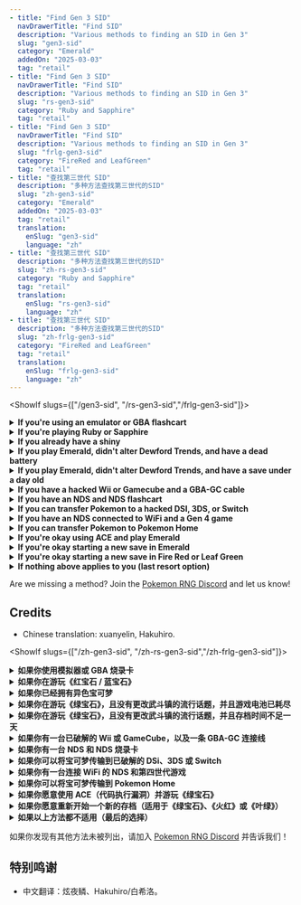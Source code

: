 ```yaml
---
- title: "Find Gen 3 SID"
  navDrawerTitle: "Find SID"
  description: "Various methods to finding an SID in Gen 3"
  slug: "gen3-sid"
  category: "Emerald"
  addedOn: "2025-03-03"
  tag: "retail"
- title: "Find Gen 3 SID"
  navDrawerTitle: "Find SID"
  description: "Various methods to finding an SID in Gen 3"
  slug: "rs-gen3-sid"
  category: "Ruby and Sapphire"
  tag: "retail"
- title: "Find Gen 3 SID"
  navDrawerTitle: "Find SID"
  description: "Various methods to finding an SID in Gen 3"
  slug: "frlg-gen3-sid"
  category: "FireRed and LeafGreen"
  tag: "retail"
- title: "查找第三世代 SID"
  description: "多种方法查找第三世代的SID"
  slug: "zh-gen3-sid"
  category: "Emerald"
  addedOn: "2025-03-03"
  tag: "retail"
  translation:
    enSlug: "gen3-sid"
    language: "zh"
- title: "查找第三世代 SID"
  description: "多种方法查找第三世代的SID"
  slug: "zh-rs-gen3-sid"
  category: "Ruby and Sapphire"
  tag: "retail"
  translation:
    enSlug: "rs-gen3-sid"
    language: "zh"
- title: "查找第三世代 SID"
  description: "多种方法查找第三世代的SID"
  slug: "zh-frlg-gen3-sid"
  category: "FireRed and LeafGreen"
  tag: "retail"
  translation:
    enSlug: "frlg-gen3-sid"
    language: "zh"
---
```


<ShowIf slugs={["/gen3-sid", "/rs-gen3-sid","/frlg-gen3-sid"]}>

<details>
  <summary><b>If you're using an emulator or GBA flashcart</b></summary>

1. Load your save in [PKHex](https://github.com/kwsch/PKHeX/releases/latest) or [pkmds.app](https://pkmds.app/) and view the SID.

</details>

<details>
  <summary><b>If you're playing Ruby or Sapphire</b></summary>
<br />
### PokeFinder

1. Open [PokeFinder](https://github.com/Admiral-Fish/PokeFinder/releases) and click the "IDs" button in the "Gen 3" tab.
2. Select the "RS" tab in the new window that appears.
3. Check "Dead Battery" if you have a dead battery (likely), otherwise fill in the time and date you started the save.
4. Enter your TID in PokeFinder's filters.
5. Click "Generate" to get a list of possible SIDs.
6. If you have multiple possible SIDs, save your game before choosing your starter.
7. Attempt to RNG your starter for each SID. If you get a shiny, you found your SID.

### Web tool with dead battery

1. Go to Lincoln's [SID Finder](https://lincoln-lm.github.io/JS-Finder/Gen3/IDs.html).
2. Enter your TID and click the "TID" circle.
3. Enter `5a0` as the "Initial Seed".
4. Click "Generate" to get a list of possible SIDs.
5. If you have multiple possible SIDs, save your game before choosing your starter.
6. Attempt to RNG your starter for each SID. If you get a shiny, you found your SID.

</details>

<details>
  <summary><b>If you already have a shiny</b></summary>

1. Use EV-reducing berries if the Pokémon has battled to reset EVs.
2. Open [PokeFinder](https://github.com/Admiral-Fish/PokeFinder/releases) and go to "Gen 3 Tools" > "IV Calculator".
3. Input the Pokémon's info to determine its IVs.
4. Open "Gen 3 Tools" > "IVs to PID".
5. Enter the Pokémon’s IVs, nature, and your Trainer ID.
6. Search for results and determine the correct method:
   - Wild Pokémon: Methods 1-4.
   - Legendaries: Method 1.
7. If multiple SIDs appear, attempt to RNG a shiny using each until you find the correct one.

</details>

<details>
  <summary><b>If you play Emerald, didn't alter Dewford Trends, and have a dead battery</b></summary>

1. [Follow this guide](/emerald-sid-feebas)

</details>

<details>
  <summary><b>If you play Emerald, didn't alter Dewford Trends, and have a save under a day old</b></summary>

1. [Follow this guide](/emerald-sid-feebas)

</details>

<details>
  <summary><b>If you have a hacked Wii or Gamecube and a GBA-GC cable</b></summary>

1. Dump your save with [FIX94's gba-link-cable-dumper](https://github.com/FIX94/gba-link-cable-dumper/releases/tag/v1.6).
2. Load your save in [PKHex](https://github.com/kwsch/PKHeX/releases/latest) or [pkmds.app](https://pkmds.app/) and view the SID.

</details>

<details>
  <summary><b>If you have an NDS and NDS flashcart</b></summary>

1. Dump your save with [Rudolph's GBA Backup Tool](https://projectpokemon.org/home/tutorials/save-editing/managing-gba-saves/using-gba-backup-tool-r55/).
2. Load your save in [PKHex](https://github.com/kwsch/PKHeX/releases/latest) or [pkmds.app](https://pkmds.app/) and view the SID.

</details>

<details>
  <summary><b>If you can transfer Pokemon to a hacked DSI, 3DS, or Switch</b></summary>

1. Transfer a Pokemon up to your hacked console.
2. Dump your hacked console's save
   - [GodMod9i for DSI](https://github.com/DS-Homebrew/GodMode9i/releases/latest)
   - [Checkpoint for 3DS](https://github.com/BernardoGiordano/Checkpoint/releases/latest)
   - [JKSV for Switch](https://github.com/J-D-K/JKSV/releases/latest)
3. Load your save in [PKHex](https://github.com/kwsch/PKHeX/releases/latest) or [pkmds.app](https://pkmds.app/) and view the SID.

</details>

<details>
  <summary><b>If you have an NDS connected to WiFi and a Gen 4 game</b></summary>

1. Join the [Pokemon RNG Discord](https://www.discord.gg/d8JuAvg).
2. Ask if someone is willing to check the SID of your Pokemon using the [PokeClassic Network GTS](https://pkmnclassic.net/gts/).
3. Transfer a Pokemon up to a Gen 4 NDS game.
4. Put a Pokemon on the [PokeClassic Network GTS](https://pkmnclassic.net/gts/).
5. Tell the other person which Pokemon is yours.

</details>

<details>
  <summary><b>If you can transfer Pokemon to Pokemon Home</b></summary>

1. Transfer a Pokemon up to Pokemon Home.
2. Join the [Pokemon RNG Discord](https://www.discord.gg/d8JuAvg).
3. Ask someone to check the SID of the Pokemon.

</details>

<details>
  <summary><b>If you're okay using ACE and play Emerald</b></summary>

1. Set up ACE with [this guide](https://e-sh4rk.github.io/ACE3/emerald/getting-started/introduction/).
2. Use the "Read SID from Pokémon in box 9 slot 27" code in [this pastebin](https://pastebin.com/kYfBzVE3), which sets your TID to be your SID.
3. View your Trainer Card, which will now show your SID instead of TID.
4. Soft reset to avoid saving the changes.

</details>

<details>
  <summary><b>If you're okay starting a new save in Emerald</b></summary>

1. Check the [Shiny Starter](/emerald-shiny-starter) guide.

</details>

<details>
  <summary><b>If you're okay starting a new save in Fire Red or Leaf Green</b></summary>

1. Start a new save
2. Start a stopwatch when you press `A` to accept your name on the "YOUR NAME?" screen.
3. Stop the stopwatch when your character shrinks and turns white, just before the character is in the moving truck.
4. Open [PokeFinder](https://github.com/Admiral-Fish/PokeFinder/releases) and click the "IDs" button in the "Gen 3" tab.
5. Select the "FRLGE" tab in the new window that appears.
6. Enter your TID in the `TID` field.
7. Multiply the number of seconds on your stopwatch by 59.7275, and round down to get your likely advance.
8. Subtract 50 from your likely adance and enter the result in the `Initial Advances` field.
9. Add 50 from your likely adance and enter the result in the `Max Advances` field.
10. Click "Generate" to get a list of possible SIDs.
11. If you have multiple possible SIDs, save your game before choosing your starter.
12. Attempt to RNG your starter for each SID. If you get a shiny, you found your SID.

</details>

<details>
  <summary><b>If nothing above applies to you (last resort option)</b></summary>

1. Try to randomly encounter a shiny.
2. Follow the "If you already have a Shiny" section above.

</details>

Are we missing a method? Join the [Pokemon RNG Discord](https://www.discord.gg/d8JuAvg) and let us know!

## Credits

- Chinese translation: xuanyelin, Hakuhiro.

</ShowIf>

<ShowIf slugs={["/zh-gen3-sid", "/zh-rs-gen3-sid","/zh-frlg-gen3-sid"]}>

<details>
  <summary><b>如果你使用模拟器或 GBA 烧录卡</b></summary>

1.使用 [PKHex](https://github.com/kwsch/PKHeX/releases/latest) 或者 [pkmds.app](https://pkmds.app/)加载存档查看你的SID。

</details>

<details>
  <summary><b>如果你在游玩《红宝石 / 蓝宝石》</b></summary>
<br />
### PokeFinder

1. 打开 [PokeFinder](https://github.com/Admiral-Fish/PokeFinder/releases)，在 "Gen 3" 选项卡中点击 "IDs" 按钮。
2. 在弹出的窗口中，选择 "RS" 选项卡。
3. 如果你的游戏电池已耗尽（通常是这种情况），勾选 "Dead Battery" 选项，否则选择创建存档时的时间和日期。
4. 在 PokeFinder 的筛选栏中输入你的 TID。
5. 点击生成可能的 SID 列表。
6. 如果结果中有多个可能的 SID，请在选择初始宝可梦前存档。
7. 依次尝试用这些 SID 进行乱数刷闪，如果成功获得异色宝可梦，你就找到了正确的 SID。

### 使用 Web 工具（仅适用于电池耗尽的情况）

1. 打开 Lincoln 的 [SID Finder](https://lincoln-lm.github.io/JS-Finder/Gen3/IDs.html)。
2. 输入你的 TID，然后点击 "TID" 按钮。
3. 在 "Initial Seed" 处输入 5a0。
4. 点击生成可能的 SID 列表。
5. 如果有多个可能的 SID，请在选择初始宝可梦前存档。
6. 依次尝试用这些 SID 进行乱数刷闪，如果成功获得异色宝可梦，你就找到了正确的 SID。

</details>

<details>
  <summary><b>如果你已经拥有异色宝可梦</b></summary>

1. 如果宝可梦曾参与战斗，使用降低努力值的树果重置努力值。
2. 打开 [PokeFinder](https://github.com/Admiral-Fish/PokeFinder/releases) ，进入 "工具" > "IV Calculator"。
3. 输入宝可梦的信息，以计算其个体值（IV）。
4. 进入 "第三世代工具" > "IVs to PID"。
5. 输入宝可梦的 IV、性格，以及你的 TID。
6. 进行搜索，并根据不同情况选择正确的方法：
   - 野生宝可梦：方式 1-4。
   - 传说宝可梦：方式 1。
7. 如果结果中出现多个 SID，请尝试用不同 SID 进行乱数刷闪，直至找到正确的 SID。

</details>

<details>
  <summary><b>如果你在游玩《绿宝石》，且没有更改武斗镇的流行话题，并且游戏电池已耗尽</b></summary>

1. [请参考本指南](/emerald-sid-feebas)

</details>

<details>
  <summary><b>如果你在游玩《绿宝石》，且没有更改武斗镇的流行话题，并且存档时间不足一天</b></summary>

1. [请参考本指南](/emerald-sid-feebas)

</details>

<details>
  <summary><b>如果你有一台已破解的 Wii 或 GameCube，以及一条 GBA-GC 连接线</b></summary>

1. 使用 [FIX94's gba-link-cable-dumper](https://github.com/FIX94/gba-link-cable-dumper/releases/tag/v1.6)转储存档。
2. 使用 [PKHex](https://github.com/kwsch/PKHeX/releases/latest) 或 [pkmds.app](https://pkmds.app/) 加载存档，即可查看 SID。

</details>

<details>
  <summary><b>如果你有一台 NDS 和 NDS 烧录卡</b></summary>

1. 使用 [Rudolph's GBA Backup Tool](https://projectpokemon.org/home/tutorials/save-editing/managing-gba-saves/using-gba-backup-tool-r55/)导出存档。
2. 使用 [PKHex](https://github.com/kwsch/PKHeX/releases/latest) 或 [pkmds.app](https://pkmds.app/) 加载存档，即可查看 SID。

</details>

<details>
  <summary><b>如果你可以将宝可梦传输到已破解的 DSi、3DS 或 Switch</b></summary>

1. 将宝可梦传输到你的破解主机。
2. 导出存档：
   - [DSi 使用 GodMode9](https://github.com/DS-Homebrew/GodMode9i/releases/latest)
   - [3DS 使用 Checkpoint](https://github.com/BernardoGiordano/Checkpoint/releases/latest)
   - [Switch 使用 JKSV](https://github.com/J-D-K/JKSV/releases/latest)
3. 使用 [PKHex](https://github.com/kwsch/PKHeX/releases/latest) 或 [pkmds.app](https://pkmds.app/) 加载存档，即可查看 SID。

</details>

<details>
  <summary><b>如果你有一台连接 WiFi 的 NDS 和第四世代游戏</b></summary>

1. 加入 [Pokemon RNG Discord](https://www.discord.gg/d8JuAvg)。
2. 请求其他人使用 [PokeClassic Network GTS](https://pkmnclassic.net/gts/)检查你的宝可梦 SID。
3. 将宝可梦传输到第四世代游戏。
4. 在 [PokeClassic Network GTS](https://pkmnclassic.net/gts/)上上传宝可梦。
5. 告诉对方你的宝可梦信息，让他们帮你查询。

</details>

<details>
  <summary><b>如果你可以将宝可梦传输到 Pokemon Home</b></summary>

1. 将宝可梦传输到 Pokemon Home。
2. 加入 [Pokemon RNG Discord](https://www.discord.gg/d8JuAvg).
3. 请求其他人帮忙检查你的 SID。

</details>

<details>
  <summary><b>如果你愿意使用 ACE（代码执行漏洞）并游玩《绿宝石》</b></summary>

1. 按照 [本指南](https://e-sh4rk.github.io/ACE3/emerald/getting-started/introduction/)设置 ACE。
2. 在 [此 pastebin](https://pastebin.com/kYfBzVE3)使用 "读取 Box 9 Slot 27 的 SID" 代码，它会将你的 TID 设为 SID。
3. 打开训练家卡片，此时显示的 TID 就是你的 SID。
4. 软重置游戏，避免保存变更。

</details>

<details>
  <summary><b>如果你愿意重新开始一个新的存档（适用于《绿宝石》、《火红》或《叶绿》）</b></summary>

1. 开始一个新的存档。
2. 在 "YOUR NAME?" 界面按下 A 确认名字的同时，启动秒表计时。
3. 当角色缩小并变白（即即将进入卡车的瞬间），停止秒表计时。
4. 打开 [PokeFinder](https://github.com/Admiral-Fish/PokeFinder/releases)，在 "第三世代" 选项卡中点击 "IDs" 按钮。
5. 在新窗口中选择 "FRLGE" 选项卡。
6. 在 TID 字段输入你的训练师 ID。
7. 用秒表记录的秒数乘以 59.7275，并向下取整，即为可能的起始帧数。
8. 计算 (可能的起始帧数 - 50)，并输入到 Initial Advances 字段。
9. 计算 (可能的起始帧数 + 50)，并输入到 Max Advances 字段。
10. 点击生成可能的 SID 列表。
11. 如果有多个可能的 SID，请在选择初始宝可梦前存档。
12. 依次尝试用这些 SID 进行乱数刷闪，如果成功获得异色宝可梦，你就找到了正确的 SID。

</details>

<details>
  <summary><b>如果以上方法都不适用（最后的选择）</b></summary>

1. 试着随机遇到一只异色宝可梦。
2. 然后参考上方的 "如果你已经拥有异色宝可梦" 方法来查找 SID。

</details>

如果你发现有其他方法未被列出，请加入 [Pokemon RNG Discord](https://www.discord.gg/d8JuAvg) 并告诉我们！

## 特别鸣谢

- 中文翻译：炫夜鳞、Hakuhiro/白希洛。

</ShowIf>
